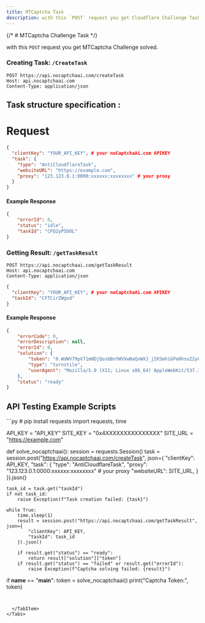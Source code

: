 ---
title: MTCaptcha Task
description: with this `POST` request you get Cloudflare Challenge Task solved.
---


{/* # MTCaptcha Challenge Task */}

with this `POST` request you get MTCaptcha Challenge solved.

<LinkButtons />

### Creating Task: `/CreateTask` 

```
POST https://api.nocaptchaai.com/createTask
Host: api.nocaptchaai.com
Content-Type: application/json
```

## Task structure specification :

<CreateTaskData tableData={createTaskJson.MTCaptchaToken} />

# Request

```json
{
  "clientKey": "YOUR_API_KEY", # your noCaptchaAi.com APIKEY
  "task": {
    "type": "AntiCloudflareTask",
    "websiteURL": "https://example.com",
    "proxy": "123.123.0.1:0000:xxxxxx:xxxxxxxx" # your proxy
  }
}
```

#### Example Response

```json
{
    "errorId": 0,
    "status": "idle",
    "taskId": "CFQ2yP5DOL"
}
```

### Getting Result: `/getTaskResult`
```
POST https://api.nocaptchaai.com/getTaskResult
Host: api.nocaptchaai.com
Content-Type: application/json
```

```json
{
  "clientKey": "YOUR_API_KEY", # your noCaptchaAi.com APIKEY
  "taskId": "CFTCirZWgod"
}
```


#### Example Response


```json
{
    "errorCode": 0,
    "errorDescription": null,
    "errorId": 0,
    "solution": {
        "token": "0.WdWV79pV71mHDjQosbBnYWVXwNaQxWXJ_jIKSmhiGPe0hsoZ2yGlnlU99MQn-goG2vFqJ6kcs9aW3OgLW5mF5B8aA9EnjvYENwoQMufkvzJcP5tl8VCV1itaFuPCtz2rbZR8vdFxMyfnda7qhu_wUdtoW8OpWIV7niuslrg-OhRWG_7m8lUFOTa5tOcSBUxsr25LSZSOjk_fneYRzzNACWGTrbbqloe-j6p8aLDh857iY6FL1C-c1jEIXHm8ilBYyYKuTyLNYU-tP2fTjYSXuyofE2tdnh92asYp7c-Z_gDCiDpyQt_MRaC1OZ1mHxNT5JLkUkicxWgaz1ttnzRhgkxhk0D9JR2TE0XXZw9XYDVB-EaJk5oB82yRYEsfC6ydYLD4vCC1nBVevYtvLRmdLvqWaaDm8uJrlEK4kV8m7ELzP2v7AmXgGNAaCK_APaaLoRz6FgU8HjRNgTF2l6Uimd3xeUCOOzvSJIxKw9NP2CFYI8R8OCkbXJ2hQxeWqdBgaB_dLErZobL5Q4p7CX0qogshsjERqxgpS60lMxVAPKKT6y7p9zUgf1Ez4QvlWa3vWuBmiGDry1a_BO1xJ_X2lb-pEUU6ER8naLeyVn9OpiWc7uBmPOuK11KeHBhkYieIfFicqDkR3sXpyDVJnj7GYtTuMCvcdDV33fdQae9lFfjI_55ywsH4HFDMpNK9ANBJ7UsdkXv9XCMOK7e-X2DKM-zxV6zlL8hClGLe5vRmLk6crkhWktlPRZYnE2DeXPO8D23V-2t44dVIhqggGiqQ1WOAsQuISiw8Od85zhHmn8mdjaw-NilpwcVTTv1SoO4K.bkRehIdUGGiOqbpwGY6YOA.f405ffb4e5d100ce42a7301fd59cfb4f7f6c08aea3379b07475accd43317766d",
        "type": "turnstile",
        "userAgent": "Mozilla/5.0 (X11; Linux x86_64) AppleWebKit/537.36 (KHTML, like Gecko) Chrome/134.0.0.0 Safari/537.36"
    },
    "status": "ready"
}
```


## API Testing Example Scripts


<Tabs syncKey="languages">

  <TabItem label="Python">
  ```py
  # pip install requests
import requests, time

API_KEY = "API_KEY"
SITE_KEY = "0x4XXXXXXXXXXXXXXX"
SITE_URL = "https://example.com"

def solve_nocaptchaai():
    session = requests.Session()
    task = session.post("https://api.nocaptchaai.com/createTask", json={
        "clientKey": API_KEY,
        "task": {
            "type": "AntiCloudflareTask",
            "proxy": "123.123.0.1:0000:xxxxxx:xxxxxxxx" # your proxy
            "websiteURL": SITE_URL,
        }
    }).json()

    task_id = task.get("taskId")
    if not task_id:
        raise Exception(f"Task creation failed: {task}")

    while True:
        time.sleep(1)
        result = session.post("https://api.nocaptchaai.com/getTaskResult", json={
            "clientKey": API_KEY,
            "taskId": task_id
        }).json()

        if result.get("status") == "ready":
            return result["solution"]["token"]
        if result.get("status") == "failed" or result.get("errorId"):
            raise Exception(f"Captcha solving failed: {result}")

if __name__ == "__main__":
    token = solve_nocaptchaai()
    print("Captcha Token:", token)


```
  
  
  </TabItem>
</Tabs>
